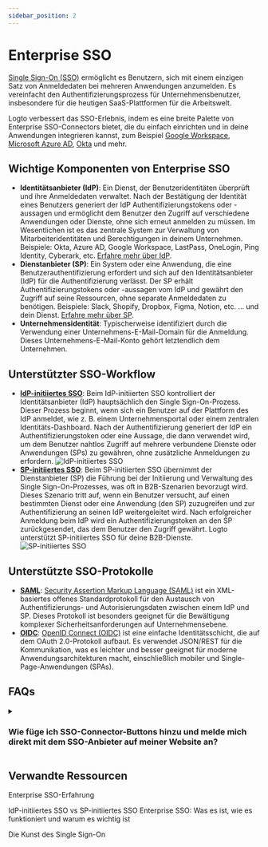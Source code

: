 ```yaml
---
sidebar_position: 2
---
```


# Enterprise SSO

[Single Sign-On (SSO)](https://auth.wiki/single-sign-on) ermöglicht es Benutzern, sich mit einem einzigen Satz von Anmeldedaten bei mehreren Anwendungen anzumelden. Es vereinfacht den Authentifizierungsprozess für Unternehmensbenutzer, insbesondere für die heutigen SaaS-Plattformen für die Arbeitswelt.

Logto verbessert das SSO-Erlebnis, indem es eine breite Palette von Enterprise SSO-Connectors bietet, die du einfach einrichten und in deine Anwendungen integrieren kannst, zum Beispiel [Google Workspace](/integrations/google-workspace), [Microsoft Azure AD](/integrations/entra-id-saml), [Okta](/integrations/okta) und mehr.

## Wichtige Komponenten von Enterprise SSO

- **Identitätsanbieter (IdP)**: Ein Dienst, der Benutzeridentitäten überprüft und ihre Anmeldedaten verwaltet. Nach der Bestätigung der Identität eines Benutzers generiert der IdP Authentifizierungstokens oder -aussagen und ermöglicht dem Benutzer den Zugriff auf verschiedene Anwendungen oder Dienste, ohne sich erneut anmelden zu müssen. Im Wesentlichen ist es das zentrale System zur Verwaltung von Mitarbeiteridentitäten und Berechtigungen in deinem Unternehmen. Beispiele: Okta, Azure AD, Google Workspace, LastPass, OneLogin, Ping Identity, Cyberark, etc. [Erfahre mehr über IdP](https://auth.wiki/identity-provider).
- **Dienstanbieter (SP)**: Ein System oder eine Anwendung, die eine Benutzerauthentifizierung erfordert und sich auf den Identitätsanbieter (IdP) für die Authentifizierung verlässt. Der SP erhält Authentifizierungstokens oder -aussagen vom IdP und gewährt den Zugriff auf seine Ressourcen, ohne separate Anmeldedaten zu benötigen. Beispiele: Slack, Shopify, Dropbox, Figma, Notion, etc. ... und dein Dienst. [Erfahre mehr über SP](https://auth.wiki/service-provider).
- **Unternehmensidentität**: Typischerweise identifiziert durch die Verwendung einer Unternehmens-E-Mail-Domain für die Anmeldung. Dieses Unternehmens-E-Mail-Konto gehört letztendlich dem Unternehmen.

## Unterstützter SSO-Workflow

- [**IdP-initiiertes SSO**](/end-user-flows/enterprise-sso/idp-initiated-sso): Beim IdP-initiierten SSO kontrolliert der Identitätsanbieter (IdP) hauptsächlich den Single Sign-On-Prozess. Dieser Prozess beginnt, wenn sich ein Benutzer auf der Plattform des IdP anmeldet, wie z. B. einem Unternehmensportal oder einem zentralen Identitäts-Dashboard. Nach der Authentifizierung generiert der IdP ein Authentifizierungstoken oder eine Aussage, die dann verwendet wird, um dem Benutzer nahtlos Zugriff auf mehrere verbundene Dienste oder Anwendungen (SPs) zu gewähren, ohne zusätzliche Anmeldungen zu erfordern.
  ![IdP-initiiertes SSO](./assets/idp-initiated-sso.png)
- [**SP-initiiertes SSO**](/end-user-flows/enterprise-sso/sp-initiated-sso): Beim SP-initiierten SSO übernimmt der Dienstanbieter (SP) die Führung bei der Initiierung und Verwaltung des Single Sign-On-Prozesses, was oft in B2B-Szenarien bevorzugt wird. Dieses Szenario tritt auf, wenn ein Benutzer versucht, auf einen bestimmten Dienst oder eine Anwendung (den SP) zuzugreifen und zur Authentifizierung an seinen IdP weitergeleitet wird. Nach erfolgreicher Anmeldung beim IdP wird ein Authentifizierungstoken an den SP zurückgesendet, das dem Benutzer den Zugriff gewährt. Logto unterstützt SP-initiiertes SSO für deine B2B-Dienste.
  ![SP-initiiertes SSO](./assets/sp-initiated-sso.png)

## Unterstützte SSO-Protokolle

- [**SAML**](/integrations/saml-sso): [Security Assertion Markup Language (SAML)](https://auth.wiki/saml) ist ein XML-basiertes offenes Standardprotokoll für den Austausch von Authentifizierungs- und Autorisierungsdaten zwischen einem IdP und SP. Dieses Protokoll ist besonders geeignet für die Bewältigung komplexer Sicherheitsanforderungen auf Unternehmensebene.
- [**OIDC**](/integrations/oidc-sso): [OpenID Connect (OIDC)](https://auth.wiki/openid-connect) ist eine einfache Identitätsschicht, die auf dem OAuth 2.0-Protokoll aufbaut. Es verwendet JSON/REST für die Kommunikation, was es leichter und besser geeignet für moderne Anwendungsarchitekturen macht, einschließlich mobiler und Single-Page-Anwendungen (SPAs).

## FAQs

<details>
  <summary>

### Wie füge ich SSO-Connector-Buttons hinzu und melde mich direkt mit dem SSO-Anbieter auf meiner Website an?

</summary>

Logto ermöglicht es dir, soziale Anmeldebuttons zu deiner Website hinzuzufügen und den SSO-Anmeldeprozess direkt zu starten, ohne das Standard-Anmeldeformular anzuzeigen. Sieh dir unseren [Direkte Anmeldung](/end-user-flows/authentication-parameters/direct-sign-in/) Leitfaden für detaillierte Anweisungen an.

</details>

## Verwandte Ressourcen

<Url href="https://www.youtube.com/watch?v=-mD8Sfab7sI&t=12s"> Enterprise SSO-Erfahrung</Url>

<Url href="https://blog.logto.io/idp-vs-sp-initiated-sso">
  IdP-initiiertes SSO vs SP-initiiertes SSO
</Url>

<Url href="https://blog.logto.io/enterprise-sso">
  Enterprise SSO: Was es ist, wie es funktioniert und warum es wichtig ist
</Url>

<Url href="https://blog.logto.io/single-sign-on">Die Kunst des Single Sign-On</Url>
